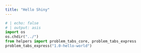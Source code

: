 ---
title: "Hello Shiny"
---

```{python}
# | echo: false
# | output: asis
import os
os.chdir("../")
from helpers import problem_tabs_core, problem_tabs_express
problem_tabs_express("1.0-hello-world")
```
